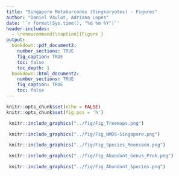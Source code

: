 ```yaml
---
title: "Singapore Metabarcodes (Singkaryotes) - Figures"
author: "Daniel Vaulot, Adriana Lopes"
date: '`r format(Sys.time(), "%d %m %Y")`'
header-includes: 
  - \renewcommand{\caption}{Figure }
output:
  bookdown::pdf_document2:
    number_sections: TRUE
    fig_caption: TRUE
    toc: false
    toc_depth: 1
  bookdown::html_document2:
    number_sections: TRUE
    fig_caption: TRUE
    toc: false
---
```

```r
knitr::opts_chunk$set(echo = FALSE)
knitr::opts_chunk$set(fig.pos = 'h')
```

```r
 knitr::include_graphics("../fig/Fig_Treemaps.png")

```

\clearpage

```r
 knitr::include_graphics("../fig/Fig_NMDS-Singapore.png")

```

\clearpage

```r

 knitr::include_graphics("../fig/Fig_Species_Moonsoon.png")

```

\clearpage

```r

 knitr::include_graphics("../fig/Fig_Abundant_Genus_Prok.png")

```

\clearpage

```r
 knitr::include_graphics("../fig/Fig_Abundant_Species.png")

```
